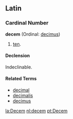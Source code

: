 ==Latin==
===Cardinal Number===
'''decem''' (Ordinal: [[decimus]])
#[[ten]].

<!-- Do not put translations on this page.  Put them under the English word. -->

====Declension====
Indeclinable.

====Related Terms====
*[[decimal]]
*[[decimalis]]
*[[decimus]]

[[la:Decem]]
[[nl:decem]]
[[pt:Decem]]